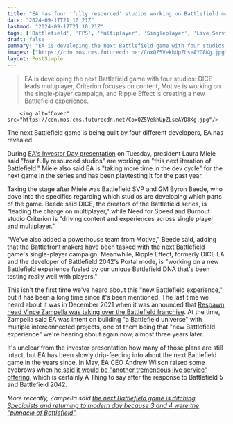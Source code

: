 ```yaml
---
title: "EA has four 'fully resourced' studios working on Battlefield multiplayer, single player, and a 'new Battlefield experience' – 'We're taking more time in the dev cycle'"
date: "2024-09-17T21:10:21Z"
lastmod: "2024-09-17T21:10:21Z"
tags: ['Battlefield', 'FPS', 'Multiplayer', 'Singleplayer', 'Live Service', 'EA', 'DICE', 'Criterion', 'Motive', 'Ripple Effect']
draft: false
summary: "EA is developing the next Battlefield game with four studios: DICE leads multiplayer, Criterion focuses on content, Motive is working on the single-player campaign, and Ripple Effect is creating a new Battlefield experience."
images: ["https://cdn.mos.cms.futurecdn.net/CoxQZ5VekhUpZLseAYD8Kg.jpg"]
layout: PostSimple
---
```

> EA is developing the next Battlefield game with four studios: DICE leads multiplayer, Criterion focuses on content, Motive is working on the single-player campaign, and Ripple Effect is creating a new Battlefield experience.


        <img alt="Cover" src="https://cdn.mos.cms.futurecdn.net/CoxQZ5VekhUpZLseAYD8Kg.jpg"/>
        
The next Battlefield game is being built by four different developers, EA has revealed.

During [EA's Investor Day presentation](https://www.youtube.com/watch?v=hsvX8NMGUxI) on Tuesday, president Laura Miele said "four fully resourced studios" are working on "this next iteration of Battlefield." Miele also said EA is "taking more time in the dev cycle" for the next game in the series and has been playtesting it for the past year.

Taking the stage after Miele was Battlefield SVP and GM Byron Beede, who dove into the specifics regarding which studios are developing which parts of the game. Beede said DICE, the creators of the Battlefield series, is "leading the charge on multiplayer," while Need for Speed and Burnout studio Criterion is "driving content and experiences across single player and multiplayer."

"We've also added a powerhouse team from Motive," Beede said, adding that the Battlefront makers have been tasked with the next Battlefield game's single-player campaign. Meanwhile, Ripple Effect, formerly DICE LA and the developer of Battlefield 2042's Portal mode, is "working on a new Battlefield experience fueled by our unique Battlefield DNA that's been testing really well with players."

This isn't the first time we've heard about this "new Battlefield experience," but it has been a long time since it's been mentioned. The last time we heard about it was in December 2021 when it was announced that [Respawn head Vince Zampella was taking over the Battlefield franchise](https://www.gamesradar.com/respawn-head-vince-zampella-is-taking-over-the-battlefield-series/). At the time, Zampella said EA was intent on building "a Battlefield universe" with multiple interconnected projects, one of them being that "new Battlefield experience" we're hearing about again now, almost three years later.

It's unclear from the investor presentation how many of those plans are still intact, but EA has been slowly drip-feeding info about the next Battlefield game in the years since. In May, EA CEO Andrew Wilson raised some eyebrows when [he said it would be "another tremendous live service" offering](https://www.gamesradar.com/games/fps/after-calling-the-next-battlefield-another-tremendous-live-service-ea-ceo-threatens-to-put-ads-in-aaa-games/), which is certainly A Thing to say after the response to Battlefield 5 and Battlefield 2042.

*More recently, Zampella said *[<em>the next Battlefield game is ditching Specialists and returning to modern day because 3 and 4 were the "pinnacle of Battlefield"</em>](https://www.gamesradar.com/games/fps/battlefield-boss-says-the-next-game-is-ditching-specialists-and-returning-to-modern-day-because-3-and-4-were-the-pinnacle-of-battlefield/)*.*
        